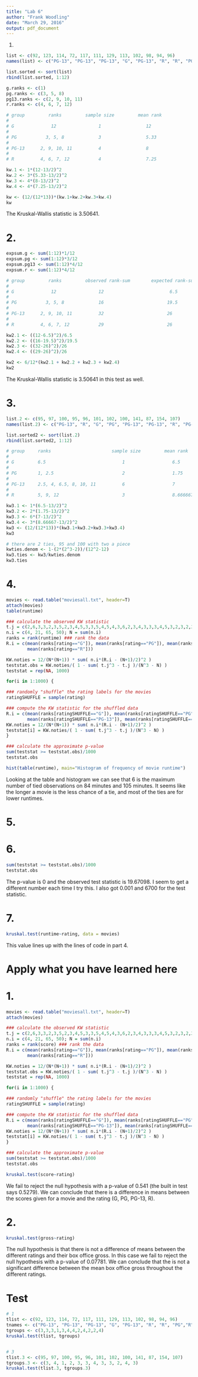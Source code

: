 ```yaml
---
title: "Lab 6"
author: "Frank Woodling"
date: "March 29, 2016"
output: pdf_document
---
```


1. 

```r
list <- c(92, 123, 114, 72, 117, 111, 129, 113, 102, 98, 94, 96)
names(list) <- c("PG-13", "PG-13", "PG-13", "G", "PG-13", "R", "R", "PG","R","PG","PG", "R")

list.sorted <- sort(list)
rbind(list.sorted, 1:12)

g.ranks <- c(1)
pg.ranks <- c(3, 5, 8)
pg13.ranks <- c(2, 9, 10, 11)
r.ranks <- c(4, 6, 7, 12)

# group         ranks         sample size         mean rank
# 
# G              12                1                 12
# 
# PG           3, 5, 8             3                 5.33
# 
# PG-13      2, 9, 10, 11          4                 8  
# 
# R          4, 6, 7, 12           4                 7.25   

kw.1 <- 1*(12-13/2)^2
kw.2 <- 3*(5.33-13/2)^2
kw.3 <- 4*(8-13/2)^2
kw.4 <- 4*(7.25-13/2)^2

kw <- (12/(12*13))*(kw.1+kw.2+kw.3+kw.4)
kw
```

The Kruskal-Wallis statistic is 3.50641.


# 2.
```r
expsum.g <- sum(1:12)*1/12
expsum.pg <- sum(1:12)*3/12
expsum.pg13 <- sum(1:12)*4/12
expsum.r <- sum(1:12)*4/12

# group         ranks         observed rank-sum        expected rank-sum
# 
# G              12                12                         6.5
# 
# PG           3, 5, 8             16                        19.5
# 
# PG-13      2, 9, 10, 11          32                        26 
# 
# R          4, 6, 7, 12           29                        26 

kw2.1 <- ((12-6.5)^2)/6.5
kw2.2 <- ((16-19.5)^2)/19.5
kw2.3 <- ((32-26)^2)/26
kw2.4 <- ((29-26)^2)/26

kw2 <- 6/12*(kw2.1 + kw2.2 + kw2.3 + kw2.4)
kw2
```

The Kruskal-Wallis statistic is 3.50641 in this test as well.

# 3. 
```r
list.2 <- c(95, 97, 100, 95, 96, 101, 102, 100, 141, 87, 154, 107)
names(list.2) <- c("PG-13", "R", "G", "PG", "PG-13", "PG-13", "R", "PG-13", "PG-13", "PG", "R", "PG-13")

list.sorted2 <- sort(list.2)
rbind(list.sorted2, 1:12)

# group     ranks                       sample size         mean rank
# 
# G         6.5                             1                  6.5 
# 
# PG        1, 2.5                          2                  1.75
# 
# PG-13     2.5, 4, 6.5, 8, 10, 11          6                  7
# 
# R         5, 9, 12                        3                  8.666667

kw3.1 <- 1*(6.5-13/2)^2
kw3.2 <- 2*(1.75-13/2)^2
kw3.3 <- 6*(7-13/2)^2
kw3.4 <- 3*(8.66667-13/2)^2
kw3 <- (12/(12*13))*(kw3.1+kw3.2+kw3.3+kw3.4)
kw3

# there are 2 ties, 95 and 100 with two a piece
kwties.denom <- 1-(2*(2^3-2))/(12^2-12)
kw3.ties <- kw3/kwties.denom
kw3.ties
```


# 4.
```r
movies <- read.table("moviesall.txt", header=T)
attach(movies)
table(runtime)

### calculate the observed KW statistic
t.j = c(2,6,3,3,2,3,5,2,3,4,5,3,3,5,4,5,4,3,6,2,3,4,3,3,3,4,5,3,2,3,2,2,2,3)
n.i = c(4, 21, 65, 50); N = sum(n.i)
ranks = rank(runtime) ### rank the data
R.i = c(mean(ranks[rating=="G"]), mean(ranks[rating=="PG"]), mean(ranks[rating=="PG-13"]), 
        mean(ranks[rating=="R"]))

KW.noties = 12/(N*(N+1)) * sum( n.i*(R.i - (N+1)/2)^2 )
teststat.obs = KW.noties/( 1 - sum( t.j^3 - t.j )/(N^3 - N) )
teststat = rep(NA, 1000)

for(i in 1:1000) {

### randomly "shuffle" the rating labels for the movies
ratingSHUFFLE = sample(rating)

### compute the KW statistic for the shuffled data
R.i = c(mean(ranks[ratingSHUFFLE=="G"]), mean(ranks[ratingSHUFFLE=="PG"]), 
        mean(ranks[ratingSHUFFLE=="PG-13"]), mean(ranks[ratingSHUFFLE=="R"]))
KW.noties = 12/(N*(N+1)) * sum( n.i*(R.i - (N+1)/2)^2 )
teststat[i] = KW.noties/( 1 - sum( t.j^3 - t.j )/(N^3 - N) )
}

### calculate the approximate p-value
sum(teststat >= teststat.obs)/1000
teststat.obs

hist(table(runtime), main="Histogram of frequency of movie runtime")
```
Looking at the table and histogram we can see that 6 is the maximum number of tied observations on 84 minutes and 105 minutes.  It seems like the longer a movie is the less chance of a tie, and most of the ties are for lower runtimes.

# 5. 


# 6. 
```r
sum(teststat >= teststat.obs)/1000
teststat.obs
```
The p-value is 0 and the observed test statistic is 19.67098.  I seem to get a different number each time I try this.  I also got 0.001 and 6700 for the test statistic.

# 7.
```r
kruskal.test(runtime~rating, data = movies)
```
This value lines up with the lines of code in part 4.

# Apply what you have learned here
# 1.
```r
movies <- read.table("moviesall.txt", header=T)
attach(movies)

### calculate the observed KW statistic
t.j = c(2,6,3,3,2,3,5,2,3,4,5,3,3,5,4,5,4,3,6,2,3,4,3,3,3,4,5,3,2,3,2,2,2,3)
n.i = c(4, 21, 65, 50); N = sum(n.i)
ranks = rank(score) ### rank the data
R.i = c(mean(ranks[rating=="G"]), mean(ranks[rating=="PG"]), mean(ranks[rating=="PG-13"]), 
        mean(ranks[rating=="R"]))

KW.noties = 12/(N*(N+1)) * sum( n.i*(R.i - (N+1)/2)^2 )
teststat.obs = KW.noties/( 1 - sum( t.j^3 - t.j )/(N^3 - N) )
teststat = rep(NA, 1000)

for(i in 1:1000) {

### randomly "shuffle" the rating labels for the movies
ratingSHUFFLE = sample(rating)

### compute the KW statistic for the shuffled data
R.i = c(mean(ranks[ratingSHUFFLE=="G"]), mean(ranks[ratingSHUFFLE=="PG"]), 
        mean(ranks[ratingSHUFFLE=="PG-13"]), mean(ranks[ratingSHUFFLE=="R"]))
KW.noties = 12/(N*(N+1)) * sum( n.i*(R.i - (N+1)/2)^2 )
teststat[i] = KW.noties/( 1 - sum( t.j^3 - t.j )/(N^3 - N) )
}

### calculate the approximate p-value
sum(teststat >= teststat.obs)/1000
teststat.obs

kruskal.test(score~rating)
```
We fail to reject the null hypothesis with a p-value of 0.541 (the built in test says 0.5279).  We can conclude that there is a difference in means between the scores given for a movie and the rating (G, PG, PG-13, R).  

# 2.
```r
kruskal.test(gross~rating)
```
The null hypothesis is that there is not a difference of means between the different ratings and their box office gross.  In this case we fail to reject the null hypothesis with a p-value of 0.07781.  We can conclude that the is not a significant difference between the mean box office gross throughout the different ratings. 


# Test
```r
# 1
tlist <- c(92, 123, 114, 72, 117, 111, 129, 113, 102, 98, 94, 96)
tnames <- c("PG-13", "PG-13", "PG-13", "G", "PG-13", "R", "R", "PG","R","PG","PG", "R")
tgroups <- c(3,3,3,1,3,4,4,2,4,2,2,4)
kruskal.test(tlist, tgroups)


# 3
tlist.3 <- c(95, 97, 100, 95, 96, 101, 102, 100, 141, 87, 154, 107)
tgroups.3 <- c(3, 4, 1, 2, 3, 3, 4, 3, 3, 2, 4, 3)
kruskal.test(tlist.3, tgroups.3)
```

